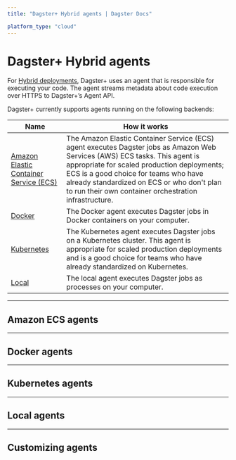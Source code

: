 ```yaml
---
title: "Dagster+ Hybrid agents | Dagster Docs"

platform_type: "cloud"
---
```


# Dagster+ Hybrid agents

For [Hybrid deployments](/dagster-plus/deployment/hybrid), Dagster+ uses an agent that is responsible for executing your code. The agent streams metadata about code execution over HTTPS to Dagster+’s Agent API.

Dagster+ currently supports agents running on the following backends:

<table
  className="table"
  style={{
    width: "100%",
  }}
>
  <thead>
    <tr>
      <th
        style={{
          width: "30%",
        }}
      >
        Name
      </th>
      <th>How it works</th>
    </tr>
  </thead>
  <tbody>
    <tr>
      <td>
        <a href="#amazon-ecs-agents">Amazon Elastic Container Service (ECS)</a>
      </td>
      <td>
        The Amazon Elastic Container Service (ECS) agent executes Dagster jobs
        as Amazon Web Services (AWS) ECS tasks. This agent is appropriate for
        scaled production deployments; ECS is a good choice for teams who have
        already standardized on ECS or who don't plan to run their own container
        orchestration infrastructure.
      </td>
    </tr>
    <tr>
      <td>
        <a href="#docker-agents">Docker</a>
      </td>
      <td>
        The Docker agent executes Dagster jobs in Docker containers on your
        computer.
      </td>
    </tr>
    <tr>
      <td>
        <a href="#kubernetes-agents">Kubernetes</a>
      </td>
      <td>
        The Kubernetes agent executes Dagster jobs on a Kubernetes cluster. This
        agent is appropriate for scaled production deployments and is a good
        choice for teams who have already standardized on Kubernetes.
      </td>
    </tr>
    <tr>
      <td>
        <a href="#local-agents">Local</a>
      </td>
      <td>
        The local agent executes Dagster jobs as processes on your computer.
      </td>
    </tr>
  </tbody>
</table>

---

## Amazon ECS agents

<ArticleList>
  <ArticleListItem
    title="Creating an Amazon ECS agent in a new VPC (Recommended)"
    href="/dagster-plus/deployment/agents/amazon-ecs/creating-ecs-agent-new-vpc"
  ></ArticleListItem>
  <ArticleListItem
    title="Creating an Amazon ECS agent in an existing VPC"
    href="dagster-cloud/deployment/agents/amazon-ecs/creating-ecs-agent-existing-vpc"
  ></ArticleListItem>
  <ArticleListItem
    title="Manually provisioning an Amazon ECS agent (Advanced)"
    href="/dagster-plus/deployment/agents/amazon-ecs/manually-provisioning-ecs-agent"
  ></ArticleListItem>
  <ArticleListItem
    title="Amazon ECS agent configuration reference"
    href="/dagster-plus/deployment/agents/amazon-ecs/configuration-reference"
  ></ArticleListItem>
  <ArticleListItem
    title="Upgrading CloudFormation for Amazon ECS"
    href="/dagster-plus/deployment/agents/amazon-ecs/upgrading-cloudformation-template"
  ></ArticleListItem>
</ArticleList>

---

## Docker agents

<ArticleList>
  <ArticleListItem
    title="Configuring and running a Docker agent"
    href="/dagster-plus/deployment/agents/docker/configuring-running-docker-agent"
  ></ArticleListItem>
  <ArticleListItem
    title="Docker agent configuration reference"
    href="/dagster-plus/deployment/agents/docker/configuration-reference"
  ></ArticleListItem>
</ArticleList>

---

## Kubernetes agents

<ArticleList>
  <ArticleListItem
    title="Configuring and running a Kubernetes agent"
    href="/dagster-plus/deployment/agents/kubernetes/configuring-running-kubernetes-agent"
  ></ArticleListItem>
  <ArticleListItem
    title="Kubernetes agent configuration reference"
    href="/dagster-plus/deployment/agents/kubernetes/configuration-reference"
  ></ArticleListItem>
</ArticleList>

---

## Local agents

<ArticleList>
  <ArticleListItem
    title="Configuring and running a local agent"
    href="/dagster-plus/deployment/agents/local"
  ></ArticleListItem>
</ArticleList>

---

## Customizing agents

<ArticleList>
  <ArticleListItem
    title="Customizing agent settings"
    href="/dagster-plus/deployment/agents/customizing-configuration"
  ></ArticleListItem>
  <ArticleListItem
    title="Running multiple agents"
    href="/dagster-plus/deployment/agents/running-multiple-agents"
  ></ArticleListItem>
  <ArticleListItem
    title="Setting up environment variables using Hybrid agent configuration"
    href="/dagster-plus/managing-deployments/setting-environment-variables-agents"
  ></ArticleListItem>
</ArticleList>
